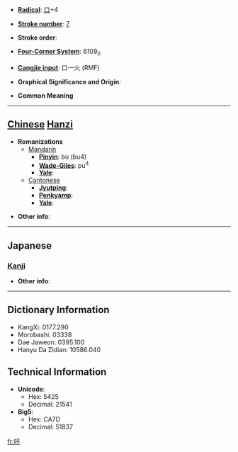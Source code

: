 * '''[[Wiktionary:Chinese radical index| Radical]]''': [[Wiktionary:Chinese radical index 口|口]]+4

* '''[[Wiktionary:Chinese total strokes index|Stroke number]]''': [[Wiktionary:Chinese total strokes index 7|7]]

* '''Stroke order''': 

* '''[[Wiktionary:Chinese four corner index|Four-Corner System]]''': 6109<sub>0</sub>

* '''[[Wiktionary:Chinese Cangjie index|Cangjie input]]''': 口一火 (RMF)

* '''Graphical Significance and Origin''': 

* '''Common Meaning'''

----

== [[Chinese]] [[Hanzi]] ==

* '''Romanizations'''
** [[Mandarin]]
*** '''[[Pinyin]]''': bù (bu4)
*** '''[[Wade-Giles]]''': pu<sup>4</sup>
*** '''[[Yale]]''': 
**[[Cantonese]]
***'''[[Jyutping]]''':
***'''[[Penkyamp]]''': 
***'''[[Yale]]''': 

* '''Other info''': 

----

==Japanese==
===[[Kanji]]===
{{kanji|on readings=[[ほう]] (hō), [[ふ]] (fu)|kun readings=}}

* '''Other info''':  

----

== Dictionary Information ==

* KangXi: 0177.290
* Morobashi: 03338
* Dae Jaweon: 0395.100
* Hanyu Da Zidian: 10586.040

== Technical Information ==

* '''Unicode''':
** Hex: 5425
** Decimal: 21541
* '''Big5''':
** Hex: CA7D
** Decimal: 51837

[[fr:吥]]